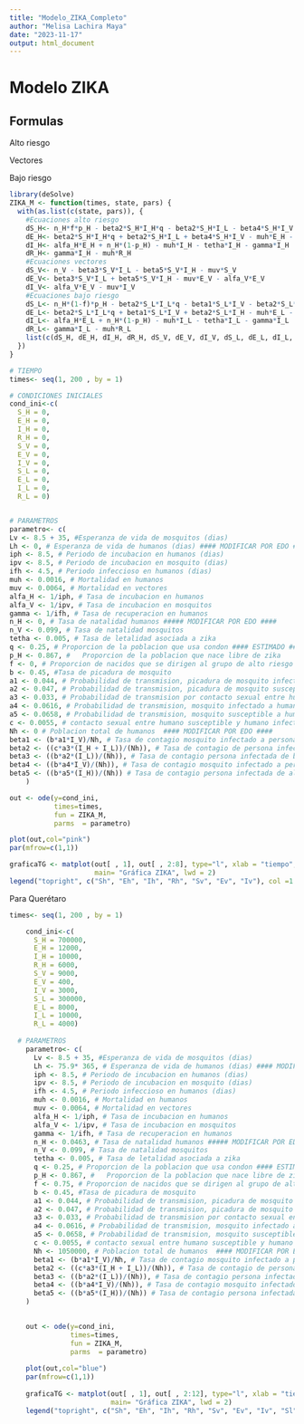 ```yaml
---
title: "Modelo_ZIKA_Completo"
author: "Melisa Lachira Maya"
date: "2023-11-17"
output: html_document
---
```

# Modelo ZIKA

## Formulas

Alto riesgo

Vectores

Bajo riesgo


```r
library(deSolve)
ZIKA_M <- function(times, state, pars) {
  with(as.list(c(state, pars)), {
    #Ecuaciones alto riesgo
    dS_H<- n_H*f*p_H - beta2*S_H*I_H*q - beta2*S_H*I_L - beta4*S_H*I_V - muh*S_H
    dE_H<- beta2*S_H*I_H*q + beta2*S_H*I_L + beta4*S_H*I_V - muh*E_H - alfa_H*E_H
    dI_H<- alfa_H*E_H + n_H*(1-p_H) - muh*I_H - tetha*I_H - gamma*I_H
    dR_H<- gamma*I_H - muh*R_H
    #Ecuaciones vectores
    dS_V<- n_V - beta3*S_V*I_L - beta5*S_V*I_H - muv*S_V
    dE_V<- beta3*S_V*I_L + beta5*S_V*I_H - muv*E_V - alfa_V*E_V
    dI_V<- alfa_V*E_V - muv*I_V
    #Ecuaciones bajo riesgo
    dS_L<- n_H*(1-f)*p_H - beta2*S_L*I_L*q - beta1*S_L*I_V - beta2*S_L*I_H - muh*S_L
    dE_L<- beta2*S_L*I_L*q + beta1*S_L*I_V + beta2*S_L*I_H - muh*E_L - alfa_H*E_L
    dI_L<- alfa_H*E_L + n_H*(1-p_H) - muh*I_L - tetha*I_L - gamma*I_L
    dR_L<- gamma*I_L - muh*R_L
    list(c(dS_H, dE_H, dI_H, dR_H, dS_V, dE_V, dI_V, dS_L, dE_L, dI_L, dR_L))
  })
}

```

```r
# TIEMPO
times<- seq(1, 200 , by = 1)

# CONDICIONES INICIALES
cond_ini<-c( 
  S_H = 0,
  E_H = 0,
  I_H = 0,
  R_H = 0,
  S_V = 0,
  E_V = 0,
  I_V = 0,
  S_L = 0,
  E_L = 0, 
  I_L = 0,  
  R_L = 0)


# PARAMETROS
parametro<- c(
Lv <- 8.5 + 35, #Esperanza de vida de mosquitos (dias)
Lh <- 0, # Esperanza de vida de humanos (dias) #### MODIFICAR POR EDO ####
iph <- 8.5, # Periodo de incubacion en humanos (dias)
ipv <- 8.5, # Periodo de incubacion en mosquito (dias)
ifh <- 4.5, # Periodo infeccioso en humanos (dias)
muh <- 0.0016, # Mortalidad en humanos 
muv <- 0.0064, # Mortalidad en vectores 
alfa_H <- 1/iph, # Tasa de incubacion en humanos 
alfa_V <- 1/ipv, # Tasa de incubacion en mosquitos
gamma <- 1/ifh, # Tasa de recuperacion en humanos 
n_H <- 0, # Tasa de natalidad humanos ##### MODIFICAR POR EDO ####
n_V <- 0.099, # Tasa de natalidad mosquitos 
tetha <- 0.005, # Tasa de letalidad asociada a zika
q <- 0.25, # Proporcion de la poblacion que usa condon #### ESTIMADO ####
p_H <- 0.867, #   Proporcion de la poblacion que nace libre de zika 
f <- 0, # Proporcion de nacidos que se dirigen al grupo de alto riesgo #### ESTIMADO ####
b <- 0.45, #Tasa de picadura de mosquito
a1 <- 0.044, # Probabilidad de transmision, picadura de mosquito infectado a humano susceptible de bajo riesgo (LV)
a2 <- 0.047, # Probabilidad de transmision, picadura de mosquito susceptible a humano infectado de bajo riesgo (VL)
a3 <- 0.033, # Probabilidad de transmision por contacto sexual entre humanos susceptibles e infectados (S-I humanos)
a4 <- 0.0616, # Probabilidad de transmision, mosquito infectado a humano susceptible de alto riesgo (HV)
a5 <- 0.0658, # Probabilidad de transmision, mosquito susceptible a humano infectado de alto riesgo (VH)
c <- 0.0055, # contacto sexual entre humano susceptible y humano infectado 
Nh <- 0 # Poblacion total de humanos  #### MODIFICAR POR EDO ####
beta1 <- (b*a1*I_V)/Nh, # Tasa de contagio mosquito infectado a persona susceptible de bajo riesgo
beta2 <- ((c*a3*(I_H + I_L))/(Nh)), # Tasa de contagio de persona infectada a persona susceptible  
beta3 <- ((b*a2*(I_L))/(Nh)), # Tasa de contagio persona infectada de bajo riesgo a mosquito susceptible
beta4 <- ((b*a4*I_V)/(Nh)), # Tasa de contagio mosquito infectado a persona susceptible de alto riesgo 
beta5 <- ((b*a5*(I_H))/(Nh)) # Tasa de contagio persona infectada de alto riesgo a mosquito susceptible
    )


```

```r

out <- ode(y=cond_ini,
           times=times,
           fun = ZIKA_M, 
           parms  = parametro)

plot(out,col="pink")
par(mfrow=c(1,1))

graficaTG <- matplot(out[ , 1], out[ , 2:8], type="l", xlab = "tiempo", ylab = "Población", 
                     main= "Gráfica ZIKA", lwd = 2) 
legend("topright", c("Sh", "Eh", "Ih", "Rh", "Sv", "Ev", "Iv"), col =1:5, lty=1:5, cex=0.5)
```


Para Querétaro
```r
times<- seq(1, 200 , by = 1)

    cond_ini<-c( 
      S_H = 700000,
      E_H = 12000,
      I_H = 10000,
      R_H = 6000,
      S_V = 9000,
      E_V = 400,
      I_V = 3000,
      S_L = 300000,
      E_L = 8000, 
      I_L = 10000,  
      R_L = 4000)
  
  # PARAMETROS
    parametro<- c(
      Lv <- 8.5 + 35, #Esperanza de vida de mosquitos (dias)
      Lh <- 75.9* 365, # Esperanza de vida de humanos (dias) #### MODIFICAR POR EDO ####
      iph <- 8.5, # Periodo de incubacion en humanos (dias)
      ipv <- 8.5, # Periodo de incubacion en mosquito (dias)
      ifh <- 4.5, # Periodo infeccioso en humanos (dias)
      muh <- 0.0016, # Mortalidad en humanos 
      muv <- 0.0064, # Mortalidad en vectores 
      alfa_H <- 1/iph, # Tasa de incubacion en humanos 
      alfa_V <- 1/ipv, # Tasa de incubacion en mosquitos
      gamma <- 1/ifh, # Tasa de recuperacion en humanos 
      n_H <- 0.0463, # Tasa de natalidad humanos ##### MODIFICAR POR EDO ####
      n_V <- 0.099, # Tasa de natalidad mosquitos 
      tetha <- 0.005, # Tasa de letalidad asociada a zika
      q <- 0.25, # Proporcion de la poblacion que usa condon #### ESTIMADO ####
      p_H <- 0.867, #   Proporcion de la poblacion que nace libre de zika 
      f <- 0.75, # Proporcion de nacidos que se dirigen al grupo de alto riesgo #### ESTIMADO ####
      b <- 0.45, #Tasa de picadura de mosquito
      a1 <- 0.044, # Probabilidad de transmision, picadura de mosquito infectado a humano susceptible de bajo riesgo (LV)
      a2 <- 0.047, # Probabilidad de transmision, picadura de mosquito susceptible a humano infectado de bajo riesgo (VL)
      a3 <- 0.033, # Probabilidad de transmision por contacto sexual entre humanos susceptibles e infectados (S-I humanos)
      a4 <- 0.0616, # Probabilidad de transmision, mosquito infectado a humano susceptible de alto riesgo (HV)
      a5 <- 0.0658, # Probabilidad de transmision, mosquito susceptible a humano infectado de alto riesgo (VH)
      c <- 0.0055, # contacto sexual entre humano susceptible y humano infectado 
      Nh <- 1050000, # Poblacion total de humanos  #### MODIFICAR POR EDO ####
      beta1 <- (b*a1*I_V)/Nh, # Tasa de contagio mosquito infectado a persona susceptible de bajo riesgo
      beta2 <- ((c*a3*(I_H + I_L))/(Nh)), # Tasa de contagio de persona infectada a persona susceptible  
      beta3 <- ((b*a2*(I_L))/(Nh)), # Tasa de contagio persona infectada de bajo riesgo a mosquito susceptible
      beta4 <- ((b*a4*I_V)/(Nh)), # Tasa de contagio mosquito infectado a persona susceptible de alto riesgo 
      beta5 <- ((b*a5*(I_H))/(Nh)) # Tasa de contagio persona infectada de alto riesgo a mosquito susceptible
    )

    
    out <- ode(y=cond_ini,
               times=times,
               fun = ZIKA_M, 
               parms  = parametro)
    
    plot(out,col="blue")
    par(mfrow=c(1,1))
    
    graficaTG <- matplot(out[ , 1], out[ , 2:12], type="l", xlab = "tiempo", ylab = "Población", 
                         main= "Gráfica ZIKA", lwd = 2) 
    legend("topright", c("Sh", "Eh", "Ih", "Rh", "Sv", "Ev", "Iv", "Sl", "El", "Il", "Rl"), col =1:5, lty=1:5, cex=0.5)
```

